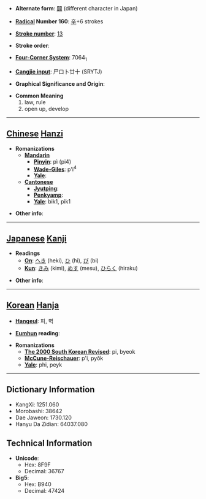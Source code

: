 * '''Alternate form''': [[闢]] (different character in Japan)

* '''[[Wiktionary:Chinese radical index| Radical]] Number 160''': [[Wiktionary:Chinese radical index 辛|辛]]+6 strokes

* '''[[Wiktionary:Chinese total strokes index|Stroke number]]''': [[Wiktionary:Chinese total strokes index 13|13]]

* '''Stroke order''': 

* '''[[Wiktionary:Chinese four corner index|Four-Corner System]]''': 7064<sub>1</sub>

* '''[[Wiktionary:Chinese Cangjie index|Cangjie input]]''': 尸口卜廿十 (SRYTJ)

* '''Graphical Significance and Origin''': 

* '''Common Meaning'''
*#law, rule
*# open up, develop


----

== [[Chinese]] [[Hanzi]] ==

* '''Romanizations'''
** '''[[Mandarin]]'''
*** '''[[Pinyin]]''': pì (pi4)
*** '''[[Wade-Giles]]''': p'i<sup>4</sup>
*** '''[[Yale]]''': 
** '''[[Cantonese]]'''
*** '''[[Jyutping]]''':
*** '''[[Penkyamp]]''': 
*** '''[[Yale]]''': bik1, pik1

* '''Other info''': 

----

== [[Japanese]] [[Kanji]] ==

* '''Readings'''
** '''[[On]]''': [[へき]] (heki), [[ひ]] (hi), [[び]] (bi)
** '''[[Kun]]''': [[きみ]] (kimi), [[めす]] (mesu), [[ひらく]] (hiraku)

* '''Other info''':  

----

== [[Korean]] [[Hanja]] ==

* '''[[Hangeul]]''': 피, 벽

* '''[[Eumhun]] reading''': 

* '''Romanizations'''
** '''[[The 2000 South Korean Revised Romanization|The 2000 South Korean Revised]]''': pi, byeok
** '''[[McCune-Reischauer]]''': p'i, pyŏk
** '''[[Yale]]''': phi, peyk

----

== Dictionary Information ==

* KangXi: 1251.060
* Morobashi: 38642
* Dae Jaweon: 1730.120
* Hanyu Da Zidian: 64037.080

== Technical Information ==

* '''Unicode''':
** Hex: 8F9F
** Decimal: 36767
* '''Big5''':
** Hex: B940
** Decimal: 47424